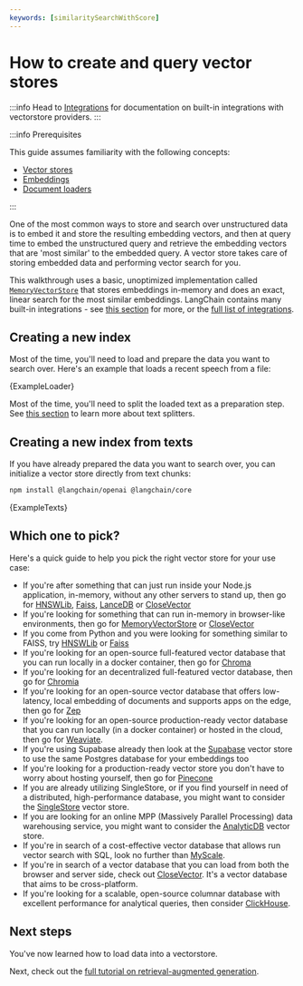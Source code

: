 ```yaml
---
keywords: [similaritySearchWithScore]
---
```


# How to create and query vector stores

:::info
Head to [Integrations](/docs/integrations/vectorstores) for documentation on built-in integrations with vectorstore providers.
:::

:::info Prerequisites

This guide assumes familiarity with the following concepts:

- [Vector stores](/docs/concepts/#vectorstores)
- [Embeddings](/docs/concepts/embedding_models)
- [Document loaders](/docs/concepts/document_loaders)

:::

One of the most common ways to store and search over unstructured data is to embed it and store the resulting embedding
vectors, and then at query time to embed the unstructured query and retrieve the embedding vectors that are
'most similar' to the embedded query. A vector store takes care of storing embedded data and performing vector search
for you.

This walkthrough uses a basic, unoptimized implementation called [`MemoryVectorStore`](https://api.js.langchain.com/classes/langchain.vectorstores_memory.MemoryVectorStore.html) that stores embeddings in-memory and does an exact, linear search for the most similar embeddings.
LangChain contains many built-in integrations - see [this section](/docs/how_to/vectorstores/#which-one-to-pick) for more, or the [full list of integrations](/docs/integrations/vectorstores/).

## Creating a new index

Most of the time, you'll need to load and prepare the data you want to search over. Here's an example that loads a recent speech from a file:


<CodeBlock language="typescript">{ExampleLoader}</CodeBlock>

Most of the time, you'll need to split the loaded text as a preparation step. See [this section](/docs/concepts/text_splitters) to learn more about text splitters.

## Creating a new index from texts

If you have already prepared the data you want to search over, you can initialize a vector store directly from text chunks:



<IntegrationInstallTooltip></IntegrationInstallTooltip>

```bash npm2yarn
npm install @langchain/openai @langchain/core
```

<CodeBlock language="typescript">{ExampleTexts}</CodeBlock>

## Which one to pick?

Here's a quick guide to help you pick the right vector store for your use case:

- If you're after something that can just run inside your Node.js application, in-memory, without any other servers to stand up, then go for [HNSWLib](/docs/integrations/vectorstores/hnswlib), [Faiss](/docs/integrations/vectorstores/faiss), [LanceDB](/docs/integrations/vectorstores/lancedb) or [CloseVector](/docs/integrations/vectorstores/closevector)
- If you're looking for something that can run in-memory in browser-like environments, then go for [MemoryVectorStore](/docs/integrations/vectorstores/memory) or [CloseVector](/docs/integrations/vectorstores/closevector)
- If you come from Python and you were looking for something similar to FAISS, try [HNSWLib](/docs/integrations/vectorstores/hnswlib) or [Faiss](/docs/integrations/vectorstores/faiss)
- If you're looking for an open-source full-featured vector database that you can run locally in a docker container, then go for [Chroma](/docs/integrations/vectorstores/chroma)
- If you're looking for an decentralized full-featured vector database, then go for [Chromia](/docs/integrations/vectorstores/chromia)
- If you're looking for an open-source vector database that offers low-latency, local embedding of documents and supports apps on the edge, then go for [Zep](/docs/integrations/vectorstores/zep)
- If you're looking for an open-source production-ready vector database that you can run locally (in a docker container) or hosted in the cloud, then go for [Weaviate](/docs/integrations/vectorstores/weaviate).
- If you're using Supabase already then look at the [Supabase](/docs/integrations/vectorstores/supabase) vector store to use the same Postgres database for your embeddings too
- If you're looking for a production-ready vector store you don't have to worry about hosting yourself, then go for [Pinecone](/docs/integrations/vectorstores/pinecone)
- If you are already utilizing SingleStore, or if you find yourself in need of a distributed, high-performance database, you might want to consider the [SingleStore](/docs/integrations/vectorstores/singlestore) vector store.
- If you are looking for an online MPP (Massively Parallel Processing) data warehousing service, you might want to consider the [AnalyticDB](/docs/integrations/vectorstores/analyticdb) vector store.
- If you're in search of a cost-effective vector database that allows run vector search with SQL, look no further than [MyScale](/docs/integrations/vectorstores/myscale).
- If you're in search of a vector database that you can load from both the browser and server side, check out [CloseVector](/docs/integrations/vectorstores/closevector). It's a vector database that aims to be cross-platform.
- If you're looking for a scalable, open-source columnar database with excellent performance for analytical queries, then consider [ClickHouse](/docs/integrations/vectorstores/clickhouse).

## Next steps

You've now learned how to load data into a vectorstore.

Next, check out the [full tutorial on retrieval-augmented generation](/docs/tutorials/rag).
